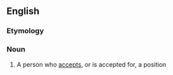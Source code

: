 {{also|acceptée}}

==English==

===Etymology===
{{suffix|en|accept|ee}}

===Noun===
{{en-noun}}

# A person who [[accept]]s, or is accepted for, a position